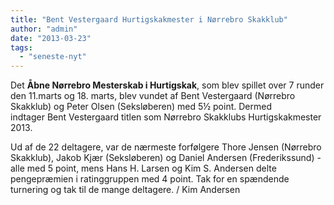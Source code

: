 ```yaml
---
title: "Bent Vestergaard Hurtigskakmester i Nørrebro Skakklub"
author: "admin"
date: "2013-03-23"
tags: 
  - "seneste-nyt"
---
```


Det **Åbne Nørrebro Mesterskab i Hurtigskak**, som blev spillet over 7 runder den 11.marts og 18. marts, blev vundet af Bent Vestergaard (Nørrebro Skakklub) og Peter Olsen (Seksløberen) med 5½ point. Dermed indtager Bent Vestergaard titlen som Nørrebro Skakklubs Hurtigskakmester 2013.

Ud af de 22 deltagere, var de nærmeste forfølgere Thore Jensen (Nørrebro Skakklub), Jakob Kjær (Seksløberen) og Daniel Andersen (Frederikssund) - alle med 5 point, mens Hans H. Larsen og Kim S. Andersen delte pengepræmien i ratinggruppen med 4 point. Tak for en spændende turnering og tak til de mange deltagere. / Kim Andersen
